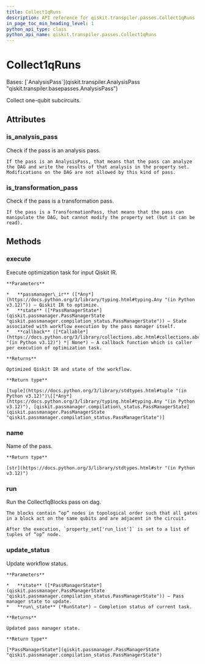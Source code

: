 ```yaml
---
title: Collect1qRuns
description: API reference for qiskit.transpiler.passes.Collect1qRuns
in_page_toc_min_heading_level: 1
python_api_type: class
python_api_name: qiskit.transpiler.passes.Collect1qRuns
---
```


# Collect1qRuns

<Class id="qiskit.transpiler.passes.Collect1qRuns" isDedicatedPage={true} github="https://github.com/qiskit/qiskit/tree/stable/0.46/qiskit/transpiler/passes/optimization/collect_1q_runs.py" signature="qiskit.transpiler.passes.Collect1qRuns(*args, **kwargs)">
  Bases: [`AnalysisPass`](qiskit.transpiler.AnalysisPass "qiskit.transpiler.basepasses.AnalysisPass")

  Collect one-qubit subcircuits.

  ## Attributes

  ### is\_analysis\_pass

  <Attribute id="qiskit.transpiler.passes.Collect1qRuns.is_analysis_pass" name="is_analysis_pass">
    Check if the pass is an analysis pass.

    If the pass is an AnalysisPass, that means that the pass can analyze the DAG and write the results of that analysis in the property set. Modifications on the DAG are not allowed by this kind of pass.
  </Attribute>

  ### is\_transformation\_pass

  <Attribute id="qiskit.transpiler.passes.Collect1qRuns.is_transformation_pass" name="is_transformation_pass">
    Check if the pass is a transformation pass.

    If the pass is a TransformationPass, that means that the pass can manipulate the DAG, but cannot modify the property set (but it can be read).
  </Attribute>

  ## Methods

  ### execute

  <Function id="qiskit.transpiler.passes.Collect1qRuns.execute" name="execute" signature="execute(passmanager_ir, state, callback=None)">
    Execute optimization task for input Qiskit IR.

    **Parameters**

    *   **passmanager\_ir** ([*Any*](https://docs.python.org/3/library/typing.html#typing.Any "(in Python v3.12)")) – Qiskit IR to optimize.
    *   **state** ([*PassManagerState*](qiskit.passmanager.PassManagerState "qiskit.passmanager.compilation_status.PassManagerState")) – State associated with workflow execution by the pass manager itself.
    *   **callback** ([*Callable*](https://docs.python.org/3/library/collections.abc.html#collections.abc.Callable "(in Python v3.12)") *| None*) – A callback function which is caller per execution of optimization task.

    **Returns**

    Optimized Qiskit IR and state of the workflow.

    **Return type**

    [tuple](https://docs.python.org/3/library/stdtypes.html#tuple "(in Python v3.12)")\[[*Any*](https://docs.python.org/3/library/typing.html#typing.Any "(in Python v3.12)"), [qiskit.passmanager.compilation\_status.PassManagerState](qiskit.passmanager.PassManagerState "qiskit.passmanager.compilation_status.PassManagerState")]
  </Function>

  ### name

  <Function id="qiskit.transpiler.passes.Collect1qRuns.name" name="name" signature="name()">
    Name of the pass.

    **Return type**

    [str](https://docs.python.org/3/library/stdtypes.html#str "(in Python v3.12)")
  </Function>

  ### run

  <Function id="qiskit.transpiler.passes.Collect1qRuns.run" name="run" signature="run(dag)">
    Run the Collect1qBlocks pass on dag.

    The blocks contain “op” nodes in topological order such that all gates in a block act on the same qubits and are adjacent in the circuit.

    After the execution, `property_set['run_list']` is set to a list of tuples of “op” node.
  </Function>

  ### update\_status

  <Function id="qiskit.transpiler.passes.Collect1qRuns.update_status" name="update_status" signature="update_status(state, run_state)">
    Update workflow status.

    **Parameters**

    *   **state** ([*PassManagerState*](qiskit.passmanager.PassManagerState "qiskit.passmanager.compilation_status.PassManagerState")) – Pass manager state to update.
    *   **run\_state** (*RunState*) – Completion status of current task.

    **Returns**

    Updated pass manager state.

    **Return type**

    [*PassManagerState*](qiskit.passmanager.PassManagerState "qiskit.passmanager.compilation_status.PassManagerState")
  </Function>
</Class>

